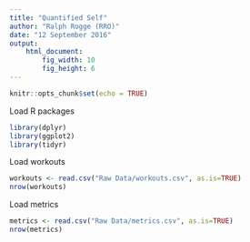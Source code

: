 ```yaml
---
title: "Quantified Self"
author: "Ralph Rogge (RRO)"
date: "12 September 2016"
output:
    html_document:
        fig_width: 10
        fig_height: 6
---
```


```r
knitr::opts_chunk$set(echo = TRUE)
```

Load R packages
```r
library(dplyr)
library(ggplot2)
library(tidyr)
```

Load workouts
```r
workouts <- read.csv("Raw Data/workouts.csv", as.is=TRUE)
nrow(workouts)
```

Load metrics
```r
metrics <- read.csv("Raw Data/metrics.csv", as.is=TRUE)
nrow(metrics)
```

